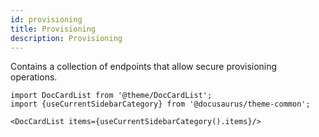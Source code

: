 ```yaml
---
id: provisioning
title: Provisioning
description: Provisioning
---
```




Contains a collection of endpoints that allow secure provisioning operations.



```mdx-code-block
import DocCardList from '@theme/DocCardList';
import {useCurrentSidebarCategory} from '@docusaurus/theme-common';

<DocCardList items={useCurrentSidebarCategory().items}/>
```
      